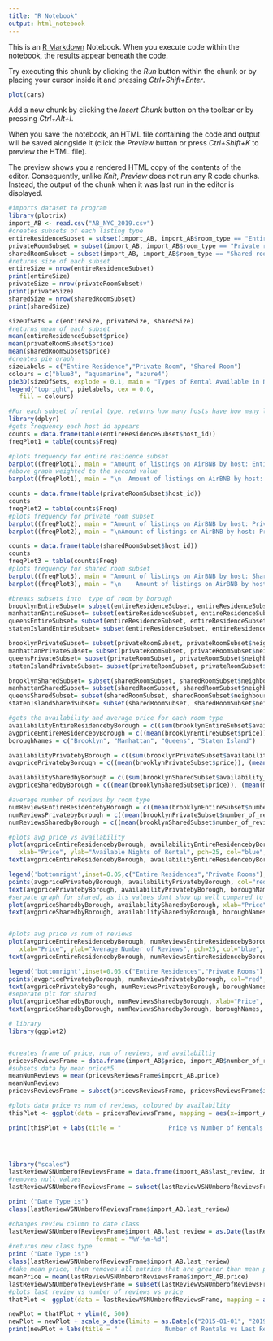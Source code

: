 ---
title: "R Notebook"
output: html_notebook
---

This is an [R Markdown](http://rmarkdown.rstudio.com) Notebook. When you execute code within the notebook, the results appear beneath the code. 

Try executing this chunk by clicking the *Run* button within the chunk or by placing your cursor inside it and pressing *Ctrl+Shift+Enter*. 

```{r}
plot(cars)
```

Add a new chunk by clicking the *Insert Chunk* button on the toolbar or by pressing *Ctrl+Alt+I*.

When you save the notebook, an HTML file containing the code and output will be saved alongside it (click the *Preview* button or press *Ctrl+Shift+K* to preview the HTML file).

The preview shows you a rendered HTML copy of the contents of the editor. Consequently, unlike *Knit*, *Preview* does not run any R code chunks. Instead, the output of the chunk when it was last run in the editor is displayed.
```{r}
#imports dataset to program
library(plotrix)
import_AB <- read.csv("AB_NYC_2019.csv")
#creates subsets of each listing type
entireResidenceSubset = subset(import_AB, import_AB$room_type == "Entire home/apt",)
privateRoomSubset = subset(import_AB, import_AB$room_type == "Private room",)
sharedRoomSubset = subset(import_AB, import_AB$room_type == "Shared room",)
#returns size of each subset
entireSize = nrow(entireResidenceSubset)
print(entireSize)
privateSize = nrow(privateRoomSubset)
print(privateSize)
sharedSize = nrow(sharedRoomSubset)
print(sharedSize)

sizeOfSets = c(entireSize, privateSize, sharedSize)
#returns mean of each subset
mean(entireResidenceSubset$price)
mean(privateRoomSubset$price)
mean(sharedRoomSubset$price)
#creates pie graph
sizeLabels = c("Entire Residence","Private Room", "Shared Room")
colours = c("blue3", "aquamarine", "azure4")
pie3D(sizeOfSets, explode = 0.1, main = "Types of Rental Available in NYC on AirBNB", col = colours )
legend("topright", pielabels, cex = 0.6,
   fill = colours)  

```
```{r}
#For each subset of rental type, returns how many hosts have how many listings
library(dplyr)
#gets frequency each host id appears
counts = data.frame(table(entireResidenceSubset$host_id))
freqPlot1 = table(counts$Freq)

#plots frequency for entire residence subset
barplot((freqPlot1), main = "Amount of listings on AirBNB by host: Entire Residence", ylab = "number of people", xlab = "amount of listings on AIRBNB", col = c("blue"))
#above graph weighted to the second value
barplot((freqPlot1), main = "\n  Amount of listings on AirBNB by host: Entire Residence \n(Weighted to second most frequent value)", ylab = "number of people", xlab = "amount of listings on AIRBNB", col = c("blue"), ylim = c(0,1000))

counts = data.frame(table(privateRoomSubset$host_id))
counts
freqPlot2 = table(counts$Freq)
#plots frequency for private room subset
barplot((freqPlot2), main = "Amount of listings on AirBNB by host: Private Room", ylab = "number of people", xlab = "amount of listings on AIRBNB", col = c("green"),ylim = c(0,15000) )
barplot((freqPlot2), main = "\nAmount of listings on AirBNB by host: Private Room \n(Weighted to second most frequent value)", ylab = "number of people", xlab = "amount of listings on AIRBNB", col = c("green"),ylim = c(0,2000) )

counts = data.frame(table(sharedRoomSubset$host_id))
counts
freqPlot3 = table(counts$Freq)
#plots frequency for shared room subset
barplot((freqPlot3), main = "Amount of listings on AirBNB by host: Shared Room", ylab = "number of people", xlab = "amount of listings on AIRBNB", col = c("red"), ylim = c(0,700))
barplot((freqPlot3), main = "\n    Amount of listings on AirBNB by host: Shared Room \n(Weighted to second most frequent value)", ylab = "number of people", xlab = "amount of listings on AIRBNB", col = c("red"), ylim = c(0,55))


```

```{r}
#breaks subsets into  type of room by borough
brooklynEntireSubset= subset(entireResidenceSubset, entireResidenceSubset$neighbourhood_group == "Brooklyn",)
manhattanEntireSubset= subset(entireResidenceSubset, entireResidenceSubset$neighbourhood_group == "Manhattan",)
queensEntireSubset= subset(entireResidenceSubset, entireResidenceSubset$neighbourhood_group == "Queens",)
statenIslandEntireSubset= subset(entireResidenceSubset, entireResidenceSubset$neighbourhood_group == "Staten Island",)

brooklynPrivateSubset= subset(privateRoomSubset, privateRoomSubset$neighbourhood_group == "Brooklyn",)
manhattanPrivateSubset= subset(privateRoomSubset, privateRoomSubset$neighbourhood_group == "Manhattan",)
queensPrivateSubset= subset(privateRoomSubset, privateRoomSubset$neighbourhood_group == "Queens",)
statenIslandPrivateSubset= subset(privateRoomSubset, privateRoomSubset$neighbourhood_group == "Staten Island",)

brooklynSharedSubset= subset(sharedRoomSubset, sharedRoomSubset$neighbourhood_group == "Brooklyn",)
manhattanSharedSubset= subset(sharedRoomSubset, sharedRoomSubset$neighbourhood_group == "Manhattan",)
queensSharedSubset= subset(sharedRoomSubset, sharedRoomSubset$neighbourhood_group == "Queens",)
statenIslandSharedSubset= subset(sharedRoomSubset, sharedRoomSubset$neighbourhood_group == "Staten Island",)
```


```{r}
#gets the availability and average price for each room type
availabilityEntireResidencebyBorough = c((sum(brooklynEntireSubset$availability_365)), (sum(manhattanEntireSubset$availability_365)), (sum(queensEntireSubset$availability_365)) , (sum(statenIslandEntireSubset$availability_365)))
avgpriceEntireResidencebyBorough = c((mean(brooklynEntireSubset$price)), (mean(manhattanEntireSubset$price)), (mean(queensEntireSubset$price)) , (mean(statenIslandEntireSubset$price)))
boroughNames = c("Brooklyn", "Manhattan", "Queens", "Staten Island")

availabilityPrivatebyBorough = c((sum(brooklynPrivateSubset$availability_365)), (sum(manhattanPrivateSubset$availability_365)), (sum(queensPrivateSubset$availability_365)) , (sum(statenIslandPrivateSubset$availability_365)))
avgpricePrivatebyBorough = c((mean(brooklynPrivateSubset$price)), (mean(manhattanPrivateSubset$price)), (mean(queensPrivateSubset$price)) , (mean(statenIslandPrivateSubset$price)))

availabilitySharedbyBorough = c((sum(brooklynSharedSubset$availability_365)), (sum(manhattanSharedSubset$availability_365)), (sum(queensSharedSubset$availability_365)) , (sum(statenIslandSharedSubset$availability_365)))
avgpriceSharedbyBorough = c((mean(brooklynSharedSubset$price)), (mean(manhattanSharedSubset$price)), (mean(queensSharedSubset$price)) , (mean(statenIslandSharedSubset$price)))

#average number of reviews by room type
numReviewsEntireResidencebyBorough = c((mean(brooklynEntireSubset$number_of_reviews)), (mean(manhattanEntireSubset$number_of_reviews)), (mean(queensEntireSubset$number_of_reviews)) , (mean(statenIslandEntireSubset$number_of_reviews)))
numReviewsPrivatebyBorough = c((mean(brooklynPrivateSubset$number_of_reviews)), (mean(manhattanPrivateSubset$number_of_reviews)), (mean(queensPrivateSubset$number_of_reviews)) , (mean(statenIslandPrivateSubset$number_of_reviews)))
numReviewsSharedbyBorough = c((mean(brooklynSharedSubset$number_of_reviews)), (mean(manhattanSharedSubset$number_of_reviews)), (mean(queensSharedSubset$number_of_reviews)) , (mean(statenIslandSharedSubset$number_of_reviews)))

#plots avg price vs availability
plot(avgpriceEntireResidencebyBorough, availabilityEntireResidencebyBorough, main="Average Price vs Availability for Entire Residence and \nPrivate Room Rental on AirBNB, by Borough",
   xlab="Price", ylab="Available Nights of Rental", pch=25, col="blue", xlim = c(0, 500),  cex=1)
text(avgpriceEntireResidencebyBorough, availabilityEntireResidencebyBorough, boroughNames, cex=0.6, pos=4, col="red")

legend('bottomright',inset=0.05,c("Entire Residences","Private Rooms"),col=c("blue","red") ,pch = c(25, 0),title="Type of Room")
points(avgpricePrivatebyBorough, availabilityPrivatebyBorough, col="red", pch = 0, cex=1)
text(avgpricePrivatebyBorough, availabilityPrivatebyBorough, boroughNames, cex=0.6, pos=4, col="black")
#serpate graph for shared, as its values dont show up well compared to the larger catergories
plot(avgpriceSharedbyBorough, availabilitySharedbyBorough, xlab="Price", ylab="Available Nights of Rental", pch=18, col="green", xlim = c(0, 150) , cex=1, main="\nAverage Price vs Availability for Shared Room Rental on AirBNB,\n by Borough \n")
text(avgpriceSharedbyBorough, availabilitySharedbyBorough, boroughNames, cex=0.6, pos=4, col="blue")


#plots avg price vs num of reviews
plot(avgpriceEntireResidencebyBorough, numReviewsEntireResidencebyBorough, main="Average Price vs Average Number of Reviews for Entire Residence and \nPrivate Room Rental on AirBNB, by Borough",
   xlab="Price", ylab="Average Number of Reviews", pch=25, col="blue", xlim = c(0, 500),  cex=1)
text(avgpriceEntireResidencebyBorough, numReviewsEntireResidencebyBorough, boroughNames, cex=0.6, pos=4, col="red")

legend('bottomright',inset=0.05,c("Entire Residences","Private Rooms"),col=c("blue","red") ,pch = c(25, 0),title="Type of Room")
points(avgpricePrivatebyBorough, numReviewsPrivatebyBorough, col="red", pch = 0, cex=1)
text(avgpricePrivatebyBorough, numReviewsPrivatebyBorough, boroughNames, cex=0.6, pos=4, col="black")
#seperate plt for shared
plot(avgpriceSharedbyBorough, numReviewsSharedbyBorough, xlab="Price", ylab="Average Number of Reviews", pch=18, col="green", xlim = c(0, 150) , cex=1, main="\nAverage Price vs Average Number of Reviews\n for Shared Room Rental on AirBNB,by Borough \n")
text(avgpriceSharedbyBorough, numReviewsSharedbyBorough, boroughNames, cex=0.6, pos=4, col="blue")

```
```{r}

# library
library(ggplot2)


#creates frame of price, num of reviews, and availabiltiy
pricevsReviewsFrame = data.frame(import_AB$price, import_AB$number_of_reviews, import_AB$availability_365)
#subsets data by mean price*5
meanNumReviews = mean(pricevsReviewsFrame$import_AB.price)
meanNumReviews
pricevsReviewsFrame = subset(pricevsReviewsFrame, pricevsReviewsFrame$import_AB.price < (meanNumReviews*5))

#plots data price vs num of reviews, coloured by availability
thisPlot <- ggplot(data = pricevsReviewsFrame, mapping = aes(x=import_AB.price, y=import_AB.number_of_reviews)) +  geom_point(alpha = 0.4, aes(color = import_AB.availability_365),)

print(thisPlot + labs(title = "             Price vs Number of Rentals vs Availability",x = "Average Price of Rentals", y = "Number of Reviews", color = "Availability"))



                       
library("scales")
lastReviewVSNUmberofReviewsFrame = data.frame(import_AB$last_review, import_AB$number_of_reviews, import_AB$price)
#removes null values
lastReviewVSNUmberofReviewsFrame = subset(lastReviewVSNUmberofReviewsFrame, lastReviewVSNUmberofReviewsFrame$import_AB.last_review != "")

print ("Date Type is")
class(lastReviewVSNUmberofReviewsFrame$import_AB.last_review)

#changes review column to date class
lastReviewVSNUmberofReviewsFrame$import_AB.last_review = as.Date(lastReviewVSNUmberofReviewsFrame$import_AB.last_review,
                        format = "%Y-%m-%d")
#returns new class type
print ("Date Type is")
class(lastReviewVSNUmberofReviewsFrame$import_AB.last_review)
#take mean price, then removes all entries that are greater than mean price*5. Makes the price data a lot more readable
meanPrice = mean(lastReviewVSNUmberofReviewsFrame$import_AB.price)
lastReviewVSNUmberofReviewsFrame = subset(lastReviewVSNUmberofReviewsFrame, lastReviewVSNUmberofReviewsFrame$import_AB.price < (meanPrice*5))
#plots last review vs number of reviews vs price
thatPlot <- ggplot(data = lastReviewVSNUmberofReviewsFrame, mapping = aes(x=import_AB.last_review, y=import_AB.number_of_reviews)) +  geom_point(alpha = 0.4,aes(color = import_AB.price) )

newPlot = thatPlot + ylim(0, 500)
newPlot = newPlot + scale_x_date(limits = as.Date(c("2015-01-01", "2019-12-30")))
print(newPlot + labs(title = "             Number of Rentals vs Last Review vs Price",y = "Number of Reviews", x = "Last Review", color = "Price"))
```

